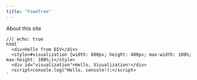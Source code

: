 ```yaml
---
title: "FoamTree"
---
```


About this site

```ojs
//| echo: true
html`
  <div>Hello from DIV</div>
  <style>#visualization {width: 600px; height: 400px; max-width: 100%; max-height: 100%;}</style>
  <div id="visualization">Hello, Visualization!</div>
  <script>console.log("Hello, console!);</script>
`
```
